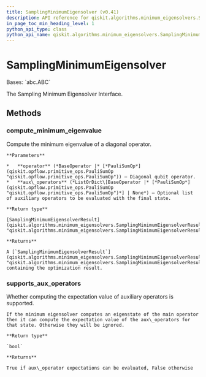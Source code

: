 ```yaml
---
title: SamplingMinimumEigensolver (v0.41)
description: API reference for qiskit.algorithms.minimum_eigensolvers.SamplingMinimumEigensolver in qiskit v0.41
in_page_toc_min_heading_level: 1
python_api_type: class
python_api_name: qiskit.algorithms.minimum_eigensolvers.SamplingMinimumEigensolver
---
```


# SamplingMinimumEigensolver

<Class id="qiskit.algorithms.minimum_eigensolvers.SamplingMinimumEigensolver" isDedicatedPage={true} github="https://github.com/qiskit/qiskit/tree/stable/0.23/qiskit/algorithms/minimum_eigensolvers/sampling_mes.py" signature="SamplingMinimumEigensolver" modifiers="class">
  Bases: `abc.ABC`

  The Sampling Minimum Eigensolver Interface.

  ## Methods

  <span id="qiskit-algorithms-minimum-eigensolvers-samplingminimumeigensolver-compute-minimum-eigenvalue" />

  ### compute\_minimum\_eigenvalue

  <Function id="qiskit.algorithms.minimum_eigensolvers.SamplingMinimumEigensolver.compute_minimum_eigenvalue" signature="SamplingMinimumEigensolver.compute_minimum_eigenvalue(operator, aux_operators=None)" modifiers="abstract">
    Compute the minimum eigenvalue of a diagonal operator.

    **Parameters**

    *   **operator** (*BaseOperator |* [*PauliSumOp*](qiskit.opflow.primitive_ops.PauliSumOp "qiskit.opflow.primitive_ops.PauliSumOp")) – Diagonal qubit operator.
    *   **aux\_operators** (*ListOrDict\[BaseOperator |* [*PauliSumOp*](qiskit.opflow.primitive_ops.PauliSumOp "qiskit.opflow.primitive_ops.PauliSumOp")*] | None*) – Optional list of auxiliary operators to be evaluated with the final state.

    **Return type**

    [SamplingMinimumEigensolverResult](qiskit.algorithms.minimum_eigensolvers.SamplingMinimumEigensolverResult "qiskit.algorithms.minimum_eigensolvers.SamplingMinimumEigensolverResult")

    **Returns**

    A [`SamplingMinimumEigensolverResult`](qiskit.algorithms.minimum_eigensolvers.SamplingMinimumEigensolverResult "qiskit.algorithms.minimum_eigensolvers.SamplingMinimumEigensolverResult") containing the optimization result.
  </Function>

  <span id="qiskit-algorithms-minimum-eigensolvers-samplingminimumeigensolver-supports-aux-operators" />

  ### supports\_aux\_operators

  <Function id="qiskit.algorithms.minimum_eigensolvers.SamplingMinimumEigensolver.supports_aux_operators" signature="SamplingMinimumEigensolver.supports_aux_operators()" modifiers="classmethod">
    Whether computing the expectation value of auxiliary operators is supported.

    If the minimum eigensolver computes an eigenstate of the main operator then it can compute the expectation value of the aux\_operators for that state. Otherwise they will be ignored.

    **Return type**

    `bool`

    **Returns**

    True if aux\_operator expectations can be evaluated, False otherwise
  </Function>
</Class>

